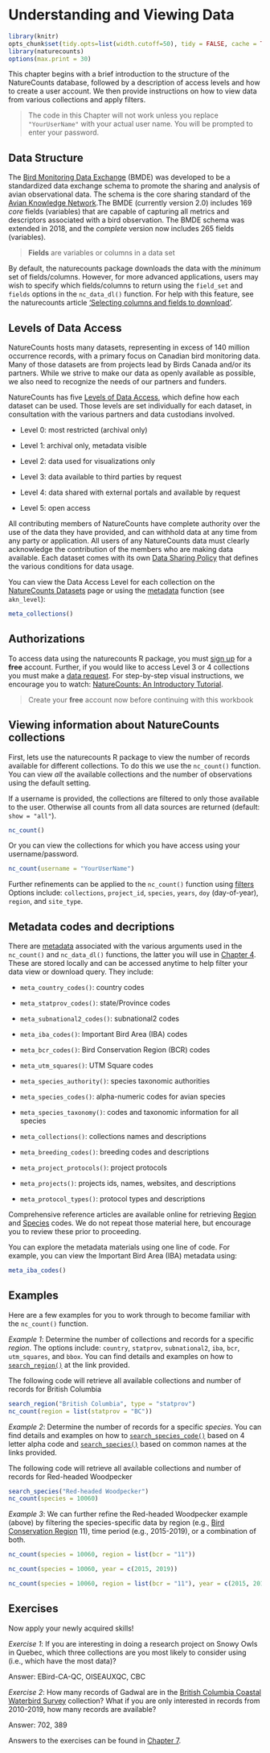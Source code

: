 # Understanding and Viewing Data {#Data3}

```r
library(knitr)
opts_chunk$set(tidy.opts=list(width.cutoff=50), tidy = FALSE, cache = TRUE)
library(naturecounts)
options(max.print = 30)
```

This chapter begins with a brief introduction to the structure of the NatureCounts database, followed by a description of access levels and how to create a user account. We then provide instructions on how to view data from various collections and apply filters. 

> The code in this Chapter will not work unless you replace `"YourUserName"` with your actual user name. You will be prompted to enter your password.

## Data Structure {#Data3.1}

The [Bird Monitoring Data Exchange](https://www.birdscanada.org/birdmon/default/nc_bmde.jsp) (BMDE) was developed to be a standardized data exchange schema to promote the sharing and analysis of avian observational data. The schema is the core sharing standard of the [Avian Knowledge Network](http://www.avianknowledge.net).The BMDE (currently version 2.0) includes 169 *core* fields (variables) that are capable of capturing all metrics and descriptors associated with a bird observation. The BMDE schema was extended in 2018, and the *complete* version now includes 265 fields (variables).

> **Fields** are variables or columns in a data set

By default, the naturecounts package downloads the data with the *minimum* set of fields/columns. However, for more advanced applications, users may wish to specify which fields/columns to return using the `field_set` and `fields` options in the `nc_data_dl()` function. For help with this feature, see the naturecounts article ['Selecting columns and fields to download'](https://birdstudiescanada.github.io/naturecounts/articles/selecting-fields.html).   

## Levels of Data Access {#Data3.2}

NatureCounts hosts many datasets, representing in excess of 140 million occurrence records, with a primary focus on Canadian bird monitoring data. Many of those datasets are from projects lead by Birds Canada and/or its partners. While we strive to make our data as openly available as possible, we also need to recognize the needs of our partners and funders.

NatureCounts has five [Levels of Data Access](https://www.birdscanada.org/birdmon/default/nc_access_levels.jsp), which define how each dataset can be used. Those levels are set individually for each dataset, in consultation with the various partners and data custodians involved.

  - Level 0: most restricted (archival only)
  
  - Level 1: archival only, metadata visible
  
  - Level 2: data used for visualizations only
  
  - Level 3: data available to third parties by request
  
  - Level 4: data shared with external portals and available by request
  
  - Level 5: open access

All contributing members of NatureCounts have complete authority over the use of the data they have provided, and can withhold data at any time from any party or application. All users of any NatureCounts data must clearly acknowledge the contribution of the members who are making data available. Each dataset comes with its own [Data Sharing Policy](https://www.birdscanada.org/birdmon/default/nc_data_sharing.jsp) that defines the various conditions for data usage.

You can view the Data Access Level for each collection on the [NatureCounts Datasets](https://www.birdscanada.org/birdmon/default/datasets.jsp) page or using the [metadata](#Data3.5) function (see `akn_level`):

```r
meta_collections() 
``` 

## Authorizations {#Data3.3}

To access data using the naturecounts R package, you must [sign up](https://www.birdscanada.org/birdmon/default/register.jsp) for a **free** account. Further, if you would like to access Level 3 or 4 collections you must make a [data request](https://www.birdscanada.org/birdmon/default/searchquery.jsp). For step-by-step visual instructions, we encourage you to watch: [NatureCounts: An Introductory Tutorial](link to be provided).

> Create your **free** account now before continuing with this workbook

## Viewing information about NatureCounts collections {#Data3.4}

First, lets use the naturecounts R package to view the number of records available for different collections. To do this we use the `nc_count()` function. You can view *all* the available collections and the number of observations using the default setting. 

If a username is provided, the collections are filtered to only those available to the user. Otherwise all counts from all data sources are returned (default: `show = "all"`).

```r
nc_count() 
```

Or you can view the collections for which you have access using your username/password. 

```r
nc_count(username = "YourUserName")
```

Further refinements can be applied to the `nc_count()` function using [filters](#Download4)  Options include: `collections`, `project_id`, `species`, `years`, `doy` (day-of-year), `region`, and `site_type`. 

## Metadata codes and decriptions {#Data3.5}

There are [metadata](https://birdstudiescanada.github.io/naturecounts/reference/meta.html) associated with the various arguments used in the `nc_count()` and `nc_data_dl()` functions, the latter you will use in [Chapter 4](#Download4). These are stored locally and can be accessed anytime to help filter your data view or download query. They include: 

  - `meta_country_codes()`: country codes
  
  - `meta_statprov_codes()`: state/Province codes
  
  - `meta_subnational2_codes()`: subnational2 codes
  
  - `meta_iba_codes()`: Important Bird Area (IBA) codes
  
  - `meta_bcr_codes()`: Bird Conservation Region (BCR) codes
  
  - `meta_utm_squares()`: UTM Square codes
  
  - `meta_species_authority()`: species taxonomic authorities
  
  - `meta_species_codes()`: alpha-numeric codes for avian species
  
  - `meta_species_taxonomy()`: codes and taxonomic information for all species
  
  - `meta_collections()`: collections names and descriptions
  
  - `meta_breeding_codes()`: breeding codes and descriptions
  
  - `meta_project_protocols()`: project protocols
  
  - `meta_projects()`: projects ids, names, websites, and descriptions
  
  - `meta_protocol_types()`: protocol types and descriptions

Comprehensive reference articles are available online for retrieving [Region](https://birdstudiescanada.github.io/naturecounts/articles/region-codes.html) and [Species](https://birdstudiescanada.github.io/naturecounts/articles/species-codes.html) codes. We do not repeat those material here, but encourage you to review these prior to proceeding. 

You can explore the metadata materials using one line of code. For example, you can view the Important Bird Area (IBA) metadata using:

```r
meta_iba_codes()
```

## Examples {#Data3.6}

Here are a few examples for you to work through to become familiar with the `nc_count()` function.  

*Example 1*: Determine the number of collections and records for a specific *region*. The options include: `country`, `statprov`, `subnational2`, `iba`, `bcr`, `utm_squares`, and `bbox`. You can find details and examples on how to [`search_region()`](https://birdstudiescanada.github.io/naturecounts/articles/region-codes.html) at the link provided.

The following code will retrieve all available collections and number of records for British Columbia
```r
search_region("British Columbia", type = "statprov")
nc_count(region = list(statprov = "BC"))
```

*Example 2*: Determine the number of records for a specific *species*. You can find details and examples on how to [`search_species_code()`](https://birdstudiescanada.github.io/naturecounts/reference/search_species_code.html) based on 4 letter alpha code and [`search_species()`](https://birdstudiescanada.github.io/naturecounts/reference/search_species.html) based on common names at the links provided.  

The following code will retrieve all available collections and number of records for Red-headed Woodpecker  
```r
search_species("Red-headed Woodpecker")
nc_count(species = 10060)
```

*Example 3*: We can further refine the Red-headed Woodpecker example (above) by filtering the species-specific data by region (e.g., [Bird Conservation Region](http://nabci-us.org/assets/images/bcr_map2.jpg) 11), time period (e.g., 2015-2019), or a combination of both.

```r
nc_count(species = 10060, region = list(bcr = "11"))

nc_count(species = 10060, year = c(2015, 2019))

nc_count(species = 10060, region = list(bcr = "11"), year = c(2015, 2019))
```

## Exercises {#Data3.7}

Now apply your newly acquired skills!

*Exercise 1*: If you are interesting in doing a research project on Snowy Owls in Quebec, which three collections are you most likely to consider using (i.e., which have the most data)?

Answer: EBird-CA-QC, OISEAUXQC, CBC 

*Exercise 2*: How many records of Gadwal are in the [British Columbia Coastal Waterbird Survey](https://www.birdscanada.org/birdmon/atowls/datasets.jsp?code=BCCWS) collection? What if you are only interested in records from 2010-2019, how many records are available? 

Answer: 702, 389

Answers to the exercises can be found in [Chapter 7](#Ans7.1).

